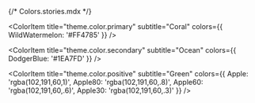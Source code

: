 {/* Colors.stories.mdx */}


<Meta title="Colors/Palate" />

<ColorPalette>
  <ColorItem
    title="theme.color.greyscale"
    subtitle="Some of the greys"
    colors={{ White: '#FFFFFF', Alabaster: '#F8F8F8', Concrete: '#F3F3F3' }}
  />
  
  <ColorItem title="theme.color.primary" subtitle="Coral" colors={{ WildWatermelon: '#FF4785' }} />

<ColorItem title="theme.color.secondary" subtitle="Ocean" colors={{ DodgerBlue: '#1EA7FD' }} />

  <ColorItem
    title="theme.color.positive"
    subtitle="Green"
    colors={{
      Apple: 'rgba(102,191,60,1)',
      Apple80: 'rgba(102,191,60,.8)',
      Apple60: 'rgba(102,191,60,.6)',
      Apple30: 'rgba(102,191,60,.3)'
    }}
  />
</ColorPalette>
